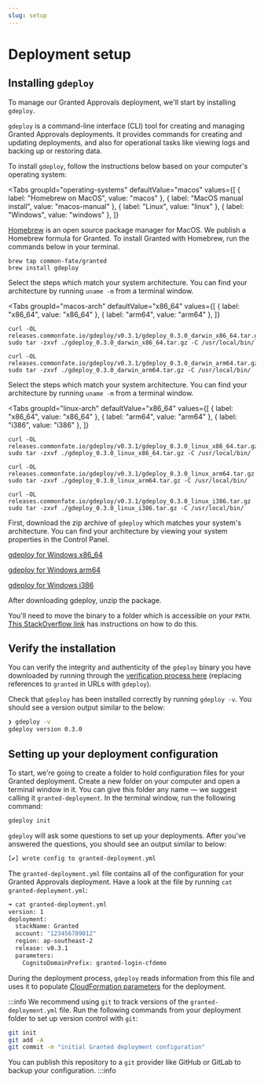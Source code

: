 ```yaml
---
slug: setup
---
```



# Deployment setup

## Installing `gdeploy`

To manage our Granted Approvals deployment, we'll start by installing `gdeploy`.

`gdeploy` is a command-line interface (CLI) tool for creating and managing Granted Approvals deployments. It provides commands for creating and updating deployments, and also for operational tasks like viewing logs and backing up or restoring data.

To install `gdeploy`, follow the instructions below based on your computer's operating system:

<Tabs
groupId="operating-systems"
defaultValue="macos"
values={[
  { label: "Homebrew on MacOS", value: "macos" },
  { label: "MacOS manual install", value: "macos-manual" },
  { label: "Linux", value: "linux" },
  { label: "Windows", value: "windows" },
  ]}
>
<TabItem value="macos">

[Homebrew](https://brew.sh/) is an open source package manager for MacOS. We publish a Homebrew formula for Granted. To install Granted with Homebrew, run the commands below in your terminal.

```
brew tap common-fate/granted
brew install gdeploy
```

</TabItem>

<TabItem value="macos-manual">

Select the steps which match your system architecture. You can find your architecture by running `uname -m` from a terminal window.

<Tabs
  groupId="macos-arch"
  defaultValue="x86_64"
  values={[
    { label: "x86_64", value: "x86_64" },
    { label: "arm64", value: "arm64" },
    ]}
>

<TabItem value="x86_64">

```
curl -OL releases.commonfate.io/gdeploy/v0.3.1/gdeploy_0.3.0_darwin_x86_64.tar.gz
sudo tar -zxvf ./gdeploy_0.3.0_darwin_x86_64.tar.gz -C /usr/local/bin/
```

</TabItem>
<TabItem value="arm64">

```
curl -OL releases.commonfate.io/gdeploy/v0.3.1/gdeploy_0.3.0_darwin_arm64.tar.gz
sudo tar -zxvf ./gdeploy_0.3.0_darwin_arm64.tar.gz -C /usr/local/bin/
```

</TabItem>
</Tabs>
</TabItem>

<TabItem value="linux">

Select the steps which match your system architecture. You can find your architecture by running `uname -m` from a terminal window.

<Tabs
  groupId="linux-arch"
  defaultValue="x86_64"
  values={[
    { label: "x86_64", value: "x86_64" },
    { label: "arm64", value: "arm64" },
    { label: "i386", value: "i386" },
    ]}
>

<TabItem value="x86_64">

```
curl -OL releases.commonfate.io/gdeploy/v0.3.1/gdeploy_0.3.0_linux_x86_64.tar.gz
sudo tar -zxvf ./gdeploy_0.3.0_linux_x86_64.tar.gz -C /usr/local/bin/
```

</TabItem>
<TabItem value="arm64">

```
curl -OL releases.commonfate.io/gdeploy/v0.3.1/gdeploy_0.3.0_linux_arm64.tar.gz
sudo tar -zxvf ./gdeploy_0.3.0_linux_arm64.tar.gz -C /usr/local/bin/
```

</TabItem>
<TabItem value="i386">

```
curl -OL releases.commonfate.io/gdeploy/v0.3.1/gdeploy_0.3.0_linux_i386.tar.gz
sudo tar -zxvf ./gdeploy_0.3.0_linux_i386.tar.gz -C /usr/local/bin/
```

</TabItem>
</Tabs>

</TabItem>

<TabItem value="windows">

First, download the zip archive of `gdeploy` which matches your system's architecture. You can find your architecture by viewing your system properties in the Control Panel.

[gdeploy for Windows x86_64](https://releases.commonfate.io/gdeploy/v0.3.1/gdeploy_0.3.0_windows_x86_64.zip)

[gdeploy for Windows arm64](https://releases.commonfate.io/gdeploy/v0.3.1/gdeploy_0.3.0_windows_arm64.zip)

[gdeploy for Windows i386](https://releases.commonfate.io/gdeploy/v0.3.1/gdeploy_0.3.0_windows_i386.zip)

After downloading gdeploy, unzip the package.

You'll need to move the binary to a folder which is accessible on your `PATH`. [This StackOverflow link](https://stackoverflow.com/questions/1618280/where-can-i-set-path-to-make-exe-on-windows) has instructions on how to do this.

</TabItem>

</Tabs>

## Verify the installation

You can verify the integrity and authenticity of the `gdeploy` binary you have downloaded by running through the [verification process here](/granted/security#release-verification) (replacing references to `granted` in URLs with `gdeploy`).

Check that `gdeploy` has been installed correctly by running `gdeploy -v`. You should see a version output similar to the below:

```bash
❯ gdeploy -v
gdeploy version 0.3.0
```

## Setting up your deployment configuration

To start, we're going to create a folder to hold configuration files for your Granted deployment. Create a new folder on your computer and open a terminal window in it. You can give this folder any name — we suggest calling it `granted-deployment`. In the terminal window, run the following command:

```bash
gdeploy init
```

`gdeploy` will ask some questions to set up your deployments. After you've answered the questions, you should see an output similar to below:

```bash
[✔] wrote config to granted-deployment.yml
```

The `granted-deployment.yml` file contains all of the configuration for your Granted Approvals deployment. Have a look at the file by running `cat granted-deployment.yml`:

```bash
➜ cat granted-deployment.yml
version: 1
deployment:
  stackName: Granted
  account: "123456789012"
  region: ap-southeast-2
  release: v0.3.1
  parameters:
    CognitoDomainPrefix: granted-login-cfdemo
```

During the deployment process, `gdeploy` reads information from this file and uses it to populate [CloudFormation parameters](https://docs.aws.amazon.com/AWSCloudFormation/latest/UserGuide/parameters-section-structure.html) for the deployment.

:::info
We recommend using `git` to track versions of the `granted-deployment.yml` file. Run the following commands from your deployment folder to set up version control with `git`:

```bash
git init
git add -A
git commit -m "initial Granted deployment configuration"
```

You can publish this repository to a `git` provider like GitHub or GitLab to backup your configuration.
:::info
